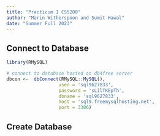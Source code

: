 ```yaml
---
title: "Practicum I CS5200"
author: "Marin Witherspoon and Sumit Hawal"
date: "Summer Full 2023"
---
```


## Connect to Database

```r
library(RMySQL)

# connect to database hosted on db4free server
dbcon <-  dbConnect(RMySQL::MySQL(), 
                   user = 'sql9627833', 
                   password = 'sLilTKEpTh',
                   dbname = 'sql9627833', 
                   host = 'sql9.freemysqlhosting.net', 
                   port = 3306)
```

## Create Database

